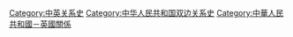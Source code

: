 [[Category:中英关系史|Category:中英关系史]]
[[Category:中华人民共和国双边关系史|Category:中华人民共和国双边关系史]]
[[Category:中華人民共和國－英國關係|Category:中華人民共和國－英國關係]]